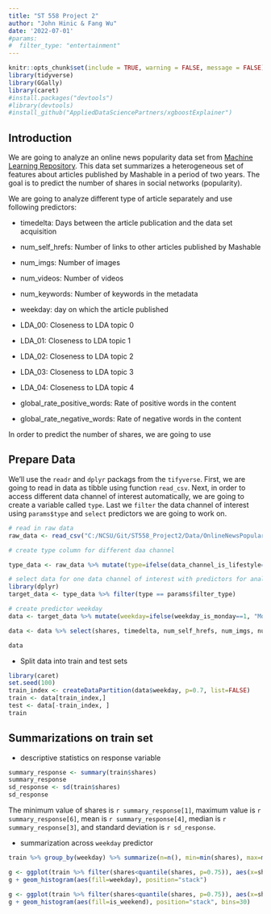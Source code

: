 ---
title: "ST 558 Project 2"
author: "John Hinic & Fang Wu"
date: '2022-07-01'
#params:
#  filter_type: "entertainment"
---

```{r setup, include=FALSE, warning=FALSE, message=FALSE}
knitr::opts_chunk$set(include = TRUE, warning = FALSE, message = FALSE)
library(tidyverse)
library(GGally)
library(caret)
#install.packages("devtools")
#library(devtools)
#install_github("AppliedDataSciencePartners/xgboostExplainer")
```

## Introduction 

We are going to analyze an online news popularity data set from [Machine Learning Repository](https://archive.ics.uci.edu/ml/datasets/Online+News+Popularity#). This data set summarizes a heterogeneous set of features about articles published by Mashable in a period of two years. The goal is to predict the number of shares in social networks (popularity). 

We are going to analyze different type of article separately and use following predictors:

* timedelta: Days between the article publication and the data set acquisition 

* num_self_hrefs: Number of links to other articles published by Mashable

* num_imgs: Number of images

* num_videos: Number of videos

* num_keywords: Number of keywords in the metadata

* weekday: day on which the article published 

* LDA_00: Closeness to LDA topic 0

* LDA_01: Closeness to LDA topic 1

* LDA_02: Closeness to LDA topic 2

* LDA_03: Closeness to LDA topic 3

* LDA_04: Closeness to LDA topic 4

* global_rate_positive_words: Rate of positive words in the content

* global_rate_negative_words: Rate of negative words in the content

In order to predict the number of shares, we are going to use 

## Prepare Data

We'll use the `readr` and `dplyr` packags from the `tifyverse`. First, we are going to read in data as tibble using function `read_csv`. Next, in order to access different data channel of interest automatically, we are going to create a variable called `type`. Last we `filter` the data channel of interest using `params$type` and `select` predictors we are going to work on.  


```{r}
# read in raw data
raw_data <- read_csv("C:/NCSU/Git/ST558_Project2/Data/OnlineNewsPopularity.csv") 

# create type column for different daa channel

type_data <- raw_data %>% mutate(type=ifelse(data_channel_is_lifestyle==1, "lifestyle", ifelse(data_channel_is_entertainment==1, "entertainment", ifelse(data_channel_is_bus==1, "bus", ifelse(data_channel_is_socmed==1, "socmed", ifelse(data_channel_is_tech==1, "tech", ifelse(data_channel_is_world==1, "world", NA)))))))
```

```{r}
# select data for one data channel of interest with predictors for analyzing
library(dplyr)
target_data <- type_data %>% filter(type == params$filter_type) 

# create predictor weekday 
data <- target_data %>% mutate(weekday=ifelse(weekday_is_monday==1, "Monday", ifelse(weekday_is_tuesday==1, "Tuesday", ifelse(weekday_is_wednesday==1, "Wednesday", ifelse(weekday_is_thursday==1, "Thursday", ifelse(weekday_is_friday==1, "Friday", ifelse(weekday_is_saturday==1, "Saturday", ifelse(weekday_is_sunday==1, "Sunday", NA))))))))

data <- data %>% select(shares, timedelta, num_self_hrefs, num_imgs, num_videos,  num_keywords, weekday, is_weekend, LDA_00, LDA_01, LDA_02, LDA_03, LDA_04, global_rate_negative_words, global_rate_positive_words)

data
```

* Split data into train and test sets

```{r}
library(caret)
set.seed(100)
train_index <- createDataPartition(data$weekday, p=0.7, list=FALSE)
train <- data[train_index,]
test <- data[-train_index, ]
train
```


## Summarizations on train set

* descriptive statistics on response variable

```{r}
summary_response <- summary(train$shares)
summary_response 
sd_response <- sd(train$shares)
sd_response
```

The minimum value of shares is `r summary_response[1]`, maximum value is `r summary_response[6]`, mean is `r summary_response[4]`, median is `r summary_response[3]`, and standard deviation is `r sd_response`.

* summarization across `weekday` predictor

```{r}
train %>% group_by(weekday) %>% summarize(n=n(), min=min(shares), max=max(shares), avg=mean(shares), median=median(shares))
```

```{r}
g <- ggplot(train %>% filter(shares<quantile(shares, p=0.75)), aes(x=shares))
g + geom_histogram(aes(fill=weekday), position="stack")
```

```{r}
g <- ggplot(train %>% filter(shares<quantile(shares, p=0.75)), aes(x=shares))
g + geom_histogram(aes(fill=is_weekend), position="stack", bins=30)
```